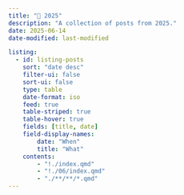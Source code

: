 ```yaml
---
title: "📆 2025"
description: "A collection of posts from 2025."
date: 2025-06-14
date-modified: last-modified

listing:
  - id: listing-posts
    sort: "date desc"
    filter-ui: false
    sort-ui: false
    type: table
    date-format: iso
    feed: true
    table-striped: true
    table-hover: true
    fields: [title, date]
    field-display-names:
        date: "When"
        title: "What"
    contents:
        - "!./index.qmd"
        - "!./06/index.qmd"
        - "./**/**/*.qmd"
---
```


::: {#listing-posts}
:::
